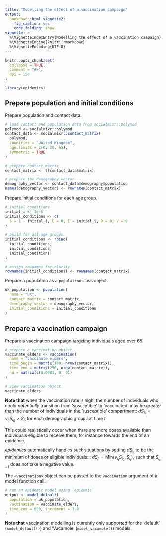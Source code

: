 ```yaml
---
title: "Modelling the effect of a vaccination campaign"
output:
  bookdown::html_vignette2:
    fig_caption: yes
    code_folding: show
vignette: >
  %\VignetteIndexEntry{Modelling the effect of a vaccination campaign}
  %\VignetteEngine{knitr::rmarkdown}
  %\VignetteEncoding{UTF-8}
---
```


```r
knitr::opts_chunk$set(
  collapse = TRUE,
  comment = "#>",
  dpi = 150
)
```

```r
library(epidemics)
```

## Prepare population and initial conditions

Prepare population and contact data.

```r
# load contact and population data from socialmixr::polymod
polymod <- socialmixr::polymod
contact_data <- socialmixr::contact_matrix(
  polymod,
  countries = "United Kingdom",
  age.limits = c(0, 20, 65),
  symmetric = TRUE
)

# prepare contact matrix
contact_matrix <- t(contact_data$matrix)

# prepare the demography vector
demography_vector <- contact_data$demography$population
names(demography_vector) <- rownames(contact_matrix)
```

Prepare initial conditions for each age group.

```r
# initial conditions
initial_i <- 1e-6
initial_conditions <- c(
  S = 1 - initial_i, E = 0, I = initial_i, R = 0, V = 0
)

# build for all age groups
initial_conditions <- rbind(
  initial_conditions,
  initial_conditions,
  initial_conditions
)

# assign rownames for clarity
rownames(initial_conditions) <- rownames(contact_matrix)
```

Prepare a population as a `population` class object.

```r
uk_population <- population(
  name = "UK",
  contact_matrix = contact_matrix,
  demography_vector = demography_vector,
  initial_conditions = initial_conditions
)
```

## Prepare a vaccination campaign

Prepare a vaccination campaign targeting individuals aged over 65.

```r
# prepare a vaccination object
vaccinate_elders <- vaccination(
  name = "vaccinate elders",
  time_begin = matrix(100, nrow(contact_matrix)),
  time_end = matrix(250, nrow(contact_matrix)),
  nu = matrix(c(0.0001, 0, 0))
)

# view vaccination object
vaccinate_elders
```

::: {.alert .alert-warning}
**Note that** when the vaccination rate is high, the number of individuals who could _potentially_ transition from 'susceptible' to 'vaccinated' may be greater than the number of individuals in the 'susceptible' compartment: $dS_{i_{t}} = \nu_{i_t}S_{i_{0}} > S_{i_{t}}$ for each demographic group $i$ at time $t$.

This could realistically occur when there are more doses available than individuals eligible to receive them, for instance towards the end of an epidemic.

_epidemics_ automatically handles such situations by setting $dS_{i_{t}}$ to be the minimum of doses or eligible individuals: : $dS_{i_t} = \text{Min}(\nu_{i_t}S_{i_0}, S_{i_t})$, such that $S_{i_{t+1}}$ does not take a negative value.
:::

The `<vaccination>` object can be passed to the `vaccination` argument of a model function call.

```r
# run an epidemic model using `epidemic`
output <- model_default(
  population = uk_population,
  vaccination = vaccinate_elders,
  time_end = 600, increment = 1.0
)
```

::: {.alert .alert-info}
**Note that** vaccination modelling is currently only supported for the 'default' (`model_default()`) and 'Vacamole' (`model_vacamole()`) models.
:::

